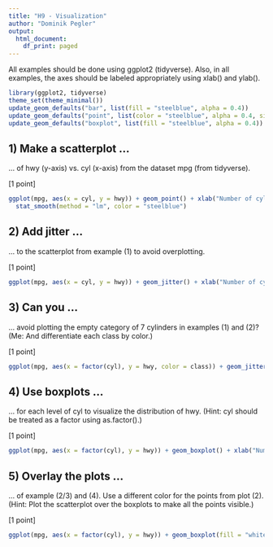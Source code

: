 ```yaml
---
title: "H9 - Visualization"
author: "Dominik Pegler"
output:
  html_document:
    df_print: paged
---
```


All examples should be done using ggplot2 (tidyverse). Also, in all examples, the axes should be labeled appropriately using xlab() and ylab().

```r
library(ggplot2, tidyverse)
theme_set(theme_minimal())
update_geom_defaults("bar", list(fill = "steelblue", alpha = 0.4))
update_geom_defaults("point", list(color = "steelblue", alpha = 0.4, size = 2.6))
update_geom_defaults("boxplot", list(fill = "steelblue", alpha = 0.4))
```


## 1) Make a scatterplot ...

... of hwy (y-axis) vs. cyl (x-axis) from the dataset mpg (from tidyverse). 

[1 point]

```r
ggplot(mpg, aes(x = cyl, y = hwy)) + geom_point() + xlab("Number of cylinders") + ylab("miles per gallon (highway)") + 
  stat_smooth(method = "lm", color = "steelblue")
```


## 2) Add jitter ...

... to the scatterplot from example (1) to avoid overplotting. 

[1 point]

```r
ggplot(mpg, aes(x = cyl, y = hwy)) + geom_jitter() + xlab("Number of cylinders") + ylab("miles per gallon (highway)")
```


## 3) Can you ...

... avoid plotting the empty category of 7 cylinders in examples (1) and (2)? (Me: And differentiate each class by color.)

[1 point]

```r
ggplot(mpg, aes(x = factor(cyl), y = hwy, color = class)) + geom_jitter() + xlab("Number of cylinders") + ylab("miles per gallon (highway)")
```


## 4) Use boxplots ...

... for each level of cyl to visualize the distribution of hwy. (Hint: cyl should be treated as a factor using as.factor().) 

[1 point]

```r
ggplot(mpg, aes(x = factor(cyl), y = hwy)) + geom_boxplot() + xlab("Number of cylinders") + ylab("miles per gallon (highway)")

```

## 5) Overlay the plots ...

... of example (2/3) and (4). Use a different color for the points from plot (2). (Hint: Plot the scatterplot over the boxplots to make all the points visible.)

[1 point]

```r
ggplot(mpg, aes(x = factor(cyl), y = hwy)) + geom_boxplot(fill = "white") + geom_jitter(alpha = 0.25) + xlab("Number of cylinders") + ylab("miles per gallon (highway)")

```

